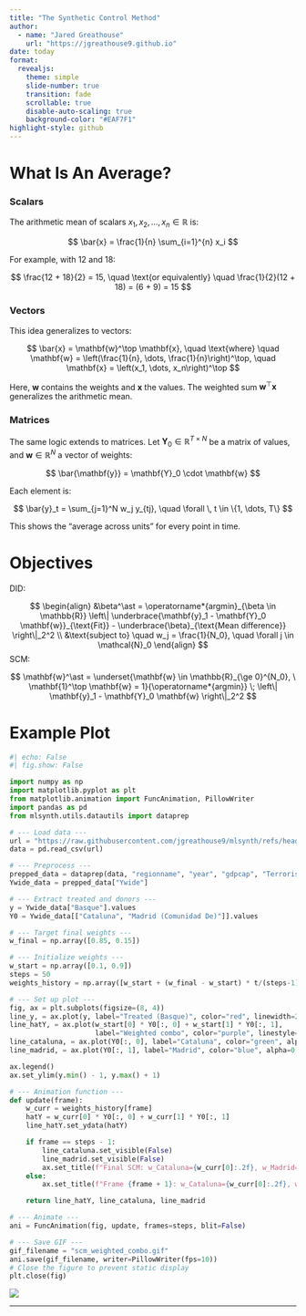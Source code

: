 ```yaml
---
title: "The Synthetic Control Method"
author:
  - name: "Jared Greathouse"
    url: "https://jgreathouse9.github.io"
date: today
format:
  revealjs:
    theme: simple
    slide-number: true
    transition: fade
    scrollable: true
    disable-auto-scaling: true
    background-color: "#EAF7F1"
highlight-style: github
---
```




# What Is An Average?

::: {.panel-tabset}

### Scalars

The arithmetic mean of scalars $x_1, x_2, \dots, x_n \in \mathbb{R}$ is:

$$
\bar{x} = \frac{1}{n} \sum_{i=1}^{n} x_i
$$

For example, with 12 and 18:

$$
\frac{12 + 18}{2} = 15, \quad \text{or equivalently} \quad \frac{1}{2}(12 + 18) = (6 + 9) = 15
$$

### Vectors

This idea generalizes to vectors:

$$
\bar{x} = \mathbf{w}^\top \mathbf{x}, 
\quad \text{where} \quad 
\mathbf{w} = \left(\frac{1}{n}, \dots, \frac{1}{n}\right)^\top, 
\quad \mathbf{x} = \left(x_1, \dots, x_n\right)^\top
$$

Here, $\mathbf{w}$ contains the weights and $\mathbf{x}$ the values. The weighted sum $\mathbf{w}^\top \mathbf{x}$ generalizes the arithmetic mean.

### Matrices

The same logic extends to matrices. Let $\mathbf{Y}_0 \in \mathbb{R}^{T \times N}$ be a matrix of values, and $\mathbf{w} \in \mathbb{R}^N$ a vector of weights:

$$
\bar{\mathbf{y}} = \mathbf{Y}_0 \cdot \mathbf{w}
$$

Each element is:

$$
\bar{y}_t = \sum_{j=1}^N w_j y_{tj}, \quad \forall \, t \in \{1, \dots, T\}
$$

This shows the "average across units" for every point in time.

:::


# Objectives

DID:

$$
\begin{align}
&\beta^\ast = 
\operatorname*{argmin}_{\beta \in \mathbb{R}}
\left\|
\underbrace{\mathbf{y}_1 - \mathbf{Y}_0 \mathbf{w}}_{\text{Fit}}
-
\underbrace{\beta}_{\text{Mean difference}}
\right\|_2^2 \\
&\text{subject to} \quad w_j = \frac{1}{N_0}, \quad \forall j \in \mathcal{N}_0
\end{align}
$$
SCM:

$$
\mathbf{w}^\ast = \underset{\mathbf{w} \in \mathbb{R}_{\ge 0}^{N_0}, \ \mathbf{1}^\top \mathbf{w} = 1}{\operatorname*{argmin}} \; \left\| \mathbf{y}_1 - \mathbf{Y}_0 \mathbf{w} \right\|_2^2
$$


# Example Plot


```python

#| echo: False
#| fig.show: False

import numpy as np
import matplotlib.pyplot as plt
from matplotlib.animation import FuncAnimation, PillowWriter
import pandas as pd
from mlsynth.utils.datautils import dataprep

# --- Load data ---
url = "https://raw.githubusercontent.com/jgreathouse9/mlsynth/refs/heads/main/basedata/basque_data.csv"
data = pd.read_csv(url)

# --- Preprocess ---
prepped_data = dataprep(data, "regionname", "year", "gdpcap", "Terrorism")
Ywide_data = prepped_data["Ywide"]

# --- Extract treated and donors ---
y = Ywide_data["Basque"].values
Y0 = Ywide_data[["Cataluna", "Madrid (Comunidad De)"]].values

# --- Target final weights ---
w_final = np.array([0.85, 0.15])

# --- Initialize weights ---
w_start = np.array([0.1, 0.9])
steps = 50
weights_history = np.array([w_start + (w_final - w_start) * t/(steps-1) for t in range(steps)])

# --- Set up plot ---
fig, ax = plt.subplots(figsize=(8, 4))
line_y, = ax.plot(y, label="Treated (Basque)", color="red", linewidth=2)
line_hatY, = ax.plot(w_start[0] * Y0[:, 0] + w_start[1] * Y0[:, 1],
                     label="Weighted combo", color="purple", linestyle="--")
line_cataluna, = ax.plot(Y0[:, 0], label="Cataluna", color="green", alpha=0.5)
line_madrid, = ax.plot(Y0[:, 1], label="Madrid", color="blue", alpha=0.5)

ax.legend()
ax.set_ylim(y.min() - 1, y.max() + 1)

# --- Animation function ---
def update(frame):
    w_curr = weights_history[frame]
    hatY = w_curr[0] * Y0[:, 0] + w_curr[1] * Y0[:, 1]
    line_hatY.set_ydata(hatY)

    if frame == steps - 1:
        line_cataluna.set_visible(False)
        line_madrid.set_visible(False)
        ax.set_title(f"Final SCM: w_Cataluna={w_curr[0]:.2f}, w_Madrid={w_curr[1]:.2f}")
    else:
        ax.set_title(f"Frame {frame + 1}: w_Cataluna={w_curr[0]:.2f}, w_Madrid={w_curr[1]:.2f}")

    return line_hatY, line_cataluna, line_madrid

# --- Animate ---
ani = FuncAnimation(fig, update, frames=steps, blit=False)

# --- Save GIF ---
gif_filename = "scm_weighted_combo.gif"
ani.save(gif_filename, writer=PillowWriter(fps=10))
# Close the figure to prevent static display
plt.close(fig)
```

![](scm_weighted_combo.gif)



---
